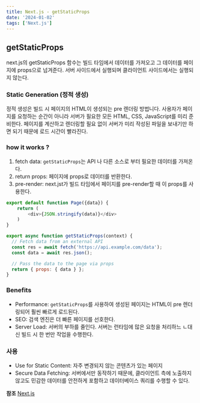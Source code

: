 ```yaml
---
title: Next.js - getStaticProps
date: '2024-01-02'
tags: ['Next.js']
---
```


## getStaticProps
next.js의 getStaticProps 함수는 빌드 타임에서 데이터를 가져오고 그 데이터를 페이지에 props으로 넘겨준다.
서버 사이드에서 실행되며 클라이언트 사이드에서는 실행되지 않는다.

### Static Generation (정적 생성)
정적 생성은 빌드 시 페이지의 HTML이 생성되는 pre 렌더링 방법니다. 사용자가 페이지를 요청하는 순간이 아니라 서버가 필요한 모든 HTML, CSS, JavaScript를 미리 준비한다. 페이지를 계산하고 렌더링할 필요 없이 서버가 미리 작성된 파일을 보내기만 하면 되기 때문에 로드 시간이 빨라진다.

### how it works ?
1. fetch data: `getStaticProps`는 API 나 다른 소스로 부터 필요한 데이터를 가져온다.
2. return props: 페이지에 props로 데이터를 반환한다.
3. pre-render: next.jst가 빌드 타임에서 페이지를 pre-render할 때 이 props를 사용한다.

```javascript
export default function Page({data}) {
    return (
        <div>{JSON.stringify(data)}</div>
    )
}

export async function getStaticProps(context) {
  // Fetch data from an external API
  const res = await fetch('https://api.example.com/data');
  const data = await res.json();

  // Pass the data to the page via props
  return { props: { data } };
}
```

### Benefits
- Performance: `getStaticProps`를 사용하여 생성된 페이지는 HTML이 pre 렌더링되어 훨씬 빠르게 로드된다.
- SEO: 검색 엔진은 더 빠른 페이지를 선호한다.
- Server Load: 서버의 부하를 줄인다. 서버는 런타임에 많은 요청을 처리하느 ㄴ대신 빌드 시 한 번만 작업을 수행한다.

### 사용
- Use for Static Content: 자주 변경되지 않는 콘텐츠가 있는 페이지
- Secure Data Fetching: 서버에서만 동작하기 때문에, 클라이언트 측에 노출하지 않고도 민감한 데이터를 안전하게 포함하고 데이터베이스 쿼리를 수행할 수 있다.

**참조**
[Next.js](https://nextjs.org/docs/pages/building-your-application/data-fetching/get-static-props)